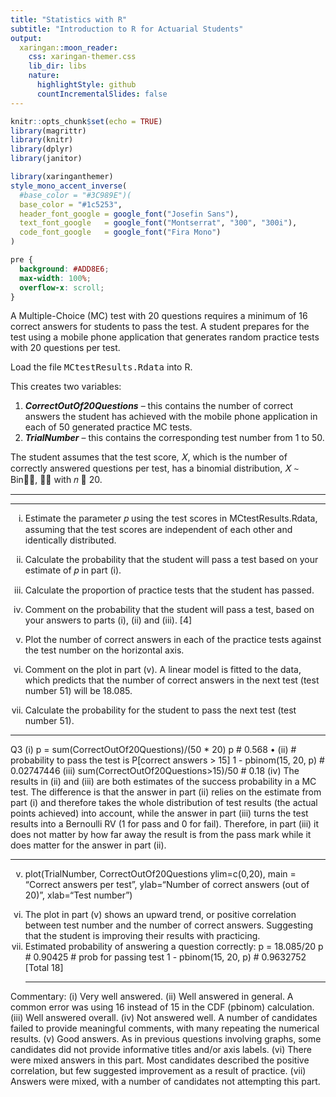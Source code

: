 ```yaml
---
title: "Statistics with R"
subtitle: "Introduction to R for Actuarial Students"
output:
  xaringan::moon_reader:
    css: xaringan-themer.css
    lib_dir: libs
    nature:
      highlightStyle: github
      countIncrementalSlides: false
---
```



```r
knitr::opts_chunk$set(echo = TRUE)
library(magrittr)
library(knitr)
library(dplyr)
library(janitor)


```

```r
library(xaringanthemer)
style_mono_accent_inverse(
  #base_color = "#3C989E")(
  base_color = "#1c5253",
  header_font_google = google_font("Josefin Sans"),
  text_font_google   = google_font("Montserrat", "300", "300i"),
  code_font_google   = google_font("Fira Mono")
)
```


```css
pre {
  background: #ADD8E6;
  max-width: 100%;
  overflow-x: scroll;
}
```

A Multiple-Choice (MC) test with 20 questions requires a minimum of 16 correct
answers for students to pass the test. A student prepares for the test using a mobile
phone application that generates random practice tests with 20 questions per test.

Load the file <tt>MCtestResults.Rdata</tt> into R. 

This creates two variables:

1. ***CorrectOutOf20Questions*** – this contains the number of correct answers the student has achieved with the mobile phone application in each of 50 generated practice MC tests.
2. ***TrialNumber*** – this contains the corresponding test number from 1 to 50.

The student assumes that the test score, 𝑋, which is the number of correctly answered
questions per test, has a binomial distribution, 𝑋 ∼ Bin􁈺𝑛, 𝑝􁈻 with 𝑛 􀵌 20.

---


---

(i) Estimate the parameter 𝑝 using the test scores in MCtestResults.Rdata,
assuming that the test scores are independent of each other and identically
distributed. 

(ii) Calculate the probability that the student will pass a test based on your
estimate of 𝑝 in part (i). 
(iii) Calculate the proportion of practice tests that the student has passed. 
(iv) Comment on the probability that the student will pass a test, based on your
answers to parts (i), (ii) and (iii). [4]
(v) Plot the number of correct answers in each of the practice tests against the test
number on the horizontal axis. 
(vi) Comment on the plot in part (v). 
A linear model is fitted to the data, which predicts that the number of correct answers
in the next test (test number 51) will be 18.085.
(vii) Calculate the probability for the student to pass the next test (test number 51).

---

Q3
(i)
p = sum(CorrectOutOf20Questions)/(50 * 20) 
p # 0.568 
•
(ii)
# probability to pass the test is P[correct answers > 15]
1 - pbinom(15, 20, p)  # 0.02747446 
(iii)
sum(CorrectOutOf20Questions>15)/50 
# 0.18 
(iv)
The results in (ii) and (iii) are both estimates of the success probability in a MC test.
The difference is that the answer in part (ii) relies on the estimate from part (i) and therefore takes the whole distribution of test results (the actual points achieved) into account, 
while the answer in part (iii) turns the test results into a Bernoulli RV (1 for pass and 0 for fail). Therefore, in part (iii) it does not matter by how far away the result is from the pass mark while it does matter for the answer in part (ii). 
<p>
---

(v)
plot(TrialNumber, CorrectOutOf20Questions ylim=c(0,20),
main = “Correct answers per test",
ylab="Number of correct answers (out of 20)", xlab="Test number") 

(vi)
The plot in part (v) shows an upward trend, or positive correlation between test number and the number of correct answers. 
Suggesting that the student is improving their results with practicing. 
(vii)
Estimated probability of answering a question correctly:
p = 18.085/20 
p # 0.90425 
# prob for passing test
1 - pbinom(15, 20, p) # 0.9632752 
[Total 18]
<p>
---

Commentary:
(i) Very well answered.
(ii) Well answered in general. A common error was using 16 instead of 15 in the CDF (pbinom) calculation.
(iii) Well answered overall.
(iv) Not answered well. A number of candidates failed to provide meaningful comments, with many repeating the numerical results.
(v) Good answers. As in previous questions involving graphs, some candidates did not provide informative titles and/or axis labels.
(vi) There were mixed answers in this part. Most candidates described the positive correlation, but few suggested improvement as a result of practice.
(vii) Answers were mixed, with a number of candidates not attempting this part.

